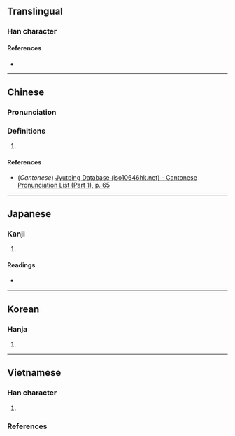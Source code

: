 {{character info}}
==Translingual==

===Han character===
{{Han char|rn=9|rad=人|as=06|sn=8|four=26200|canj=OVR|ids=⿰亻如}}

====References====
* {{Han ref|kx=0102.210|dkj=00610|dj=0217.040|hdz=10154.110|uh=4F9E|ud=20382|bh=CBC7|bd=52167}}

----

==Chinese==
{{zh-forms}}

===Pronunciation===
{{zh-pron
|m=rú
|c=jyu4
|mc=
|oc=
|ma=
|cat=
}}

===Definitions===
{{zh-hanzi}}

# {{rfdef|zh}}

====References====
* (''Cantonese'') [http://www.iso10646hk.net/jp/document/download.jsp Jyutping Database (iso10646hk.net) - Cantonese Pronunciation List (Part 1), p. 65]

----

==Japanese==

===Kanji===
{{ja-kanji|grade=|rs=人06}}

# {{rfdef|ja|sort=人06}}

====Readings====
* {{ja-readings|on=[[じょ]] (jo), [[にょ]] (nyo)|kun=[[ひとしい]] (hitoshii), [[したがへならす]] (shitagahenarasu)}}

----

==Korean==

===Hanja===
{{ko-hanja|hangeul=[[여]]|rv=yeo|mr=yŏ}}

# {{rfdef|ko|sort=人06}}

----

==Vietnamese==

===Han character===
{{vi-readings|rs=人06
|hanviet=nhờ-gdhn
}}

# {{rfdef|vi|sort=人06}}

===References===
<references/>